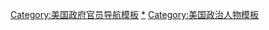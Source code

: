 {{Navbox
|name = 美国宪法签署人
|title = [[美国宪法]][[美国宪法签署人列表|签署人]]
|state = {{{state|autocollapse}}}
|listclass = hlist
|image = [[File:Constitution of the United States, page 4.jpg|200px]] 

 | group1  = [[美利坚合众国制宪会议|制宪会议主席]]
 | list1   =
* [[乔治·华盛顿]]

 | group2 = [[新罕布什尔州]]
 | list2 =
* [[约翰·兰登]]
* [[尼古拉斯·吉尔曼]]

 | group3 = [[麻薩諸塞州]]
 | list3 =
* {{le|内森尼尔·哥尔汉姆|Nathaniel Gorham}}
* {{le|鲁弗斯·金|Rufus King}}

 | group4 = [[康乃狄克州]]
 | list4 =
* [[威廉·塞缪尔·约翰逊]]
* [[罗杰·谢尔曼]]

 | group5 = [[纽约州]]
 | list5 =
* [[亚历山大·汉密尔顿]]

 | group6 = [[新泽西州]]
 | list6 =
* [[威廉·利文斯顿]]
* [[大卫·布瑞利]]
* [[威廉·帕特森]]
* [[乔纳森·戴顿]]

 | group7 = [[宾夕法尼亚州]]
 | list7 =
* [[本傑明·富蘭克林]]
* [[湯馬士·密夫林]]
* {{le|羅拔·莫里斯|Robert Morris (financier)}}
* [[乔治·克莱默]]
* [[托马斯·菲茨西蒙斯]]
* {{le|贾瑞德·英格索尔|Jared Ingersoll}}
* [[詹姆斯·威尔逊 (法官)|詹姆斯·威尔逊]]
* [[古弗尼尔·莫里斯]]

 | group8 = [[特拉华州]]
 | list8 =
* {{le|喬治·雷德|George Read (American politician, born 1733)}}
* [[小冈宁·贝德福德]]
* [[约翰·迪金森]]
* [[理查德·巴塞特]]
* [[雅各布·布朗]]

 | group9 = [[马里兰州]]
 | list9 =
* [[詹姆斯·麦克亨利]]
* {{le|圣托马斯·珍尼弗·丹尼尔|Daniel of St. Thomas Jenifer}}
* [[丹尼尔·卡罗尔]] 

 | group10 = [[弗吉尼亚州]]
 | list10 =
* [[小约翰·布莱尔]]
* [[詹姆斯·麦迪逊]] 

 | group11 =  [[北卡罗来纳州]]
 | list11 =
* {{le|威廉·布朗特|William Blount}}
* {{le|理查德·多布斯·斯派特|Richard Dobbs Spaight}}
* {{le|休·威廉森|Hugh Williamson}} 
   
 | group12 = [[南卡罗来纳州]]
 | list12 =
* [[约翰·拉特利奇]]
* [[查尔斯·科茨沃斯·平克尼]]
* {{le|查尔斯·平克尼|Charles Pinckney (governor)}}
* {{le|皮尔斯·巴特勒|Pierce Butler}}

 | group13 = [[喬治亞州]] 
 | list13 =
* {{le|威廉·菲尤|William Few}}
* [[亚伯拉罕·鲍德温]]

 | group14 = 边注上<br>签字证明
 | list14 =
* {{le|威廉·杰克逊 (书记)|William Jackson (secretary)|威廉·杰克逊}} (大会书记)

 | group15 = 相关
 | list15 =
* [[辛氏墨台]]

}}<noinclude>
{{collapsible option}}
[[Category:美国政府官员导航模板]]
[[Category:美国宪法签署人|*]]
[[Category:美国政治人物模板‎]]
</noinclude>